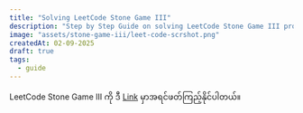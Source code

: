 ```yaml
---
title: "Solving LeetCode Stone Game III"
description: "Step by Step Guide on solving LeetCode Stone Game III problem"
image: "assets/stone-game-iii/leet-code-scrshot.png"
createdAt: 02-09-2025
draft: true
tags:
  - guide
---
```

LeetCode Stone Game III ကို ဒီ [Link](https://leetcode.com/problems/stone-game-iii/description/) မှာအရင်ဖတ်ကြည့်နိုင်ပါတယ်။
